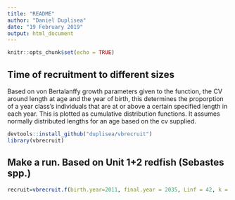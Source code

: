 ```yaml
---
title: "README"
author: "Daniel Duplisea"
date: "19 February 2019"
output: html_document
---
```


```r
knitr::opts_chunk$set(echo = TRUE)
```

## Time of recruitment to different sizes

Based on von Bertalanffy growth parameters given to the function, the CV around length at age and the year of birth, this determines the proporption of a year class's individuals that are at or above a certain specified length in each year. This is plotted as cumulative distribution functions. It assumes normally distributed lengths for an age based on the cv supplied.
```r
devtools::install_github("duplisea/vbrecruit")
library(vbrecruit)
```

## Make a run. Based on Unit 1+2 redfish (Sebastes spp.)

```r
recruit=vbrecruit.f(birth.year=2011, final.year = 2035, Linf = 42, k = 0.086, t0 = -1.57, cv = 0.089, lengths.of.interest=c(25,22,27,30,35))
```
